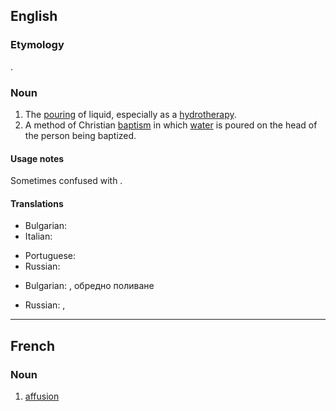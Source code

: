 ==English==
{{wikipedia}}

===Etymology===
{{etyl|la|en}} {{m|la|affusio}}.

===Noun===
{{en-noun|~}}

# The [[pour]]ing of liquid, especially as a [[hydrotherapy]].
# A method of Christian [[baptism]] in which [[water]] is poured on the head of the person being baptized.

====Usage notes====
Sometimes confused with {{m|en|effusion||an outpouring of liquid}}.

====Translations====
{{trans-top|pouring of liquid}}
* Bulgarian: {{t|bg|обливане}}
* Italian: {{t|it|affusione|f}}
{{trans-mid}}
* Portuguese: {{t|pt|afusão|f}}
* Russian: {{t+|ru|облива́ние|n}}
{{trans-bottom}}

{{trans-top|a method of Christian baptism}}
* Bulgarian: {{t|bg|обливане}}, обредно поливане
{{trans-mid}}
* Russian: {{t+|ru|окропле́ние|n}}, {{t|ru|[[опуска́ние]] [[в]] [[ку́пель]]|n}}
{{trans-bottom}}

----

==French==

===Noun===
{{fr-noun|f}}

# [[#English|affusion]]